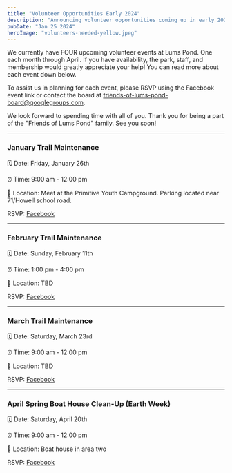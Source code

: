```yaml
---
title: "Volunteer Opportunities Early 2024"
description: "Announcing volunteer opportunities coming up in early 2024."
pubDate: "Jan 25 2024"
heroImage: "volunteers-needed-yellow.jpeg"
---
```


We currently have FOUR upcoming volunteer events at Lums Pond. One each month through April. If you have availability, the park, staff, and membership would greatly appreciate your help! You can read more about each event down below.

To assist us in planning for each event, please RSVP using the Facebook event
link or contact the board at <a href="mailto:friends-of-lums-pond-board@googlegroups.com">
friends-of-lums-pond-board@googlegroups.com</a>.

We look forward to spending time with all of you. Thank you for being a part of the "Friends of Lums Pond" family. See you soon!

---

### January Trail Maintenance

🗓 Date: Friday, January 26th

⏰ Time: 9:00 am - 12:00 pm

📍 Location: Meet at the Primitive Youth Campground. Parking located near 71/Howell school road.

RSVP: <a href="https://fb.me/e/1B7m8HOZj" target="_blank">Facebook</a>

---

### February Trail Maintenance

🗓 Date: Sunday, February 11th

⏰ Time: 1:00 pm - 4:00 pm

📍 Location: TBD

RSVP: <a href="https://fb.me/e/1PCF7LMNN" target="_blank">Facebook</a>

---

### March Trail Maintenance

🗓 Date: Saturday, March 23rd

⏰ Time: 9:00 am - 12:00 pm

📍 Location: TBD

RSVP: <a href="https://fb.me/e/3MhiUqAwd" target="_blank">Facebook</a>

---

### April Spring Boat House Clean-Up (Earth Week)

🗓 Date: Saturday, April 20th

⏰ Time: 9:00 am - 12:00 pm

📍 Location: Boat house in area two

RSVP: <a href="https://fb.me/e/51QNKEtPf" target="_blank">Facebook</a>
